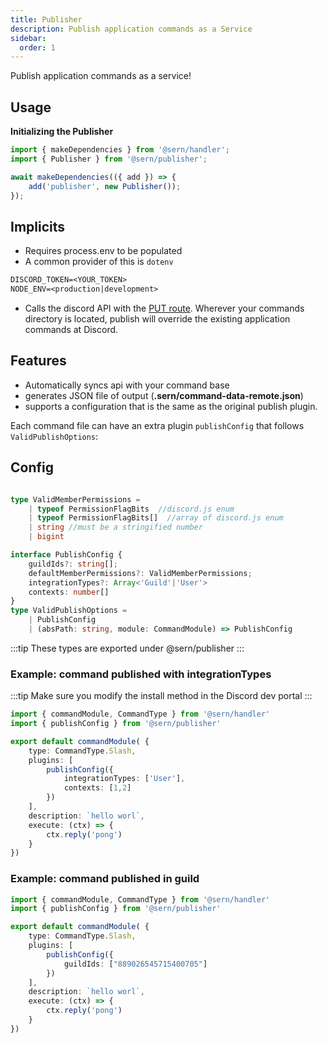 ```yaml
---
title: Publisher 
description: Publish application commands as a Service 
sidebar:
  order: 1
---
```

Publish application commands as a service!
## Usage 

**Initializing the Publisher**
```ts 
import { makeDependencies } from '@sern/handler';
import { Publisher } from '@sern/publisher';

await makeDependencies(({ add }) => {
    add('publisher', new Publisher());
});
```
## Implicits
- Requires process.env to be populated
- A common provider of this is `dotenv`
```txt title=".env" 
DISCORD_TOKEN=<YOUR_TOKEN>
NODE_ENV=<production|development>
```
- Calls the discord API with the [PUT route](https://discord.com/developers/docs/interactions/application-commands#bulk-overwrite-global-application-commands). Wherever your commands directory is located, publish will override the existing application commands at Discord.


## Features
- Automatically syncs api with your command base
- generates JSON file of output (**.sern/command-data-remote.json**)
- supports a configuration that is the same as the original publish plugin.


Each command file can have an extra plugin `publishConfig` that follows `ValidPublishOptions`:
## Config
```ts 

type ValidMemberPermissions = 
    | typeof PermissionFlagBits  //discord.js enum
    | typeof PermissionFlagBits[]  //array of discord.js enum
    | string //must be a stringified number
    | bigint

interface PublishConfig {
    guildIds?: string[];
    defaultMemberPermissions?: ValidMemberPermissions;
    integrationTypes?: Array<'Guild'|'User'>
    contexts: number[]
}
type ValidPublishOptions = 
    | PublishConfig
    | (absPath: string, module: CommandModule) => PublishConfig
```
:::tip 
These types are exported under @sern/publisher
:::

### Example: command published with integrationTypes

:::tip
Make sure you modify the install method in the Discord dev portal
:::

```ts title=src/commands/ping.ts
import { commandModule, CommandType } from '@sern/handler'
import { publishConfig } from '@sern/publisher'

export default commandModule( {
    type: CommandType.Slash,
    plugins: [
        publishConfig({ 
            integrationTypes: ['User'],
            contexts: [1,2]
        })
    ],
    description: `hello worl`,
    execute: (ctx) => { 
        ctx.reply('pong')
    }
})

```


### Example: command published in guild

```ts title=src/commands/ping.ts
import { commandModule, CommandType } from '@sern/handler'
import { publishConfig } from '@sern/publisher'

export default commandModule( {
    type: CommandType.Slash,
    plugins: [
        publishConfig({ 
            guildIds: ["889026545715400705"]
        })
    ],
    description: `hello worl`,
    execute: (ctx) => { 
        ctx.reply('pong')
    }
})

```

